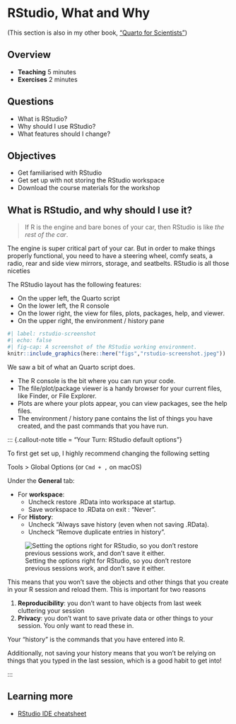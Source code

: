 # RStudio, What and Why

(This section is also in my other book, ["Quarto for Scientists"](https://qmd4sci.njtierney.com/rstudio.html))

## Overview

* **Teaching** 5 minutes
* **Exercises** 2 minutes

## Questions

* What is RStudio?
* Why should I use RStudio?
* What features should I change?

## Objectives

* Get familiarised with RStudio
* Get set up with not storing the RStudio workspace
* Download the course materials for the workshop

## What is RStudio, and why should I use it?

> If R is the engine and bare bones of your car, then RStudio is like _the rest of the car_.

The engine is super critical part of your car. But in order to make things properly functional, you need to have a steering wheel, comfy seats, a radio, rear and side view mirrors, storage, and seatbelts. RStudio is all those niceties 

The RStudio layout has the following features:

- On the upper left, the Quarto script
- On the lower left, the R console
- On the lower right, the view for files, plots, packages, help, and viewer.
- On the upper right, the environment / history pane


```r
#| label: rstudio-screenshot
#| echo: false
#| fig-cap: A screenshot of the RStudio working environment.
knitr::include_graphics(here::here("figs","rstudio-screenshot.jpeg"))
```

We saw a bit of what an Quarto script does.

- The R console is the bit where you can run your code. 
- The file/plot/package viewer is a handy browser for your current files, like Finder, or File Explorer.
- Plots are where your plots appear, you can view packages, see the help files.
- The environment / history pane contains the list of things you have created, and the past commands that you have run.

::: {.callout-note title = "Your Turn: RStudio default options"}

To first get set up, I highly recommend changing the following setting

Tools > Global Options (or `Cmd + ,` on macOS)

Under the **General** tab:

- For **workspace**:
    - Uncheck restore .RData into workspace at startup.
    - Save workspace to .RData on exit : "Never".
- For **History**:
    - Uncheck "Always save history (even when not saving .RData).
    - Uncheck "Remove duplicate entries in history".

![Setting the options right for RStudio, so you don't restore previous sessions work, and don't save it either.](figs/rstudio-remove-data.png)

This means that you won't save the objects and other things that you create in your R session and reload them. This is important for two reasons

1. **Reproducibility**: you don't want to have objects from last week cluttering your session
2. **Privacy**: you don't want to save private data or other things to your session. You only want to read these in.

Your "history" is the commands that you have entered into R.

Additionally, not saving your history means that you won't be relying on things that you typed in the last session, which is a good habit to get into!

:::

## Learning more

- [RStudio IDE cheatsheet](https://github.com/rstudio/cheatsheets/blob/main/rstudio-ide.pdf)
